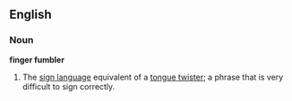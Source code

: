 ==English==
===Noun===
'''finger fumbler'''

#The [[sign language]] equivalent of a [[tongue twister]]; a phrase that is very difficult to sign correctly.